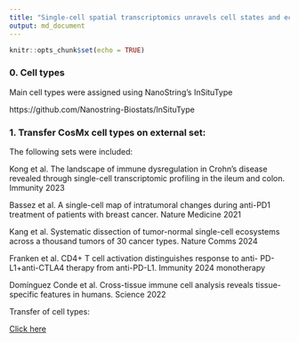```yaml
---
title: "Single-cell spatial transcriptomics unravels cell states and ecosystems associated with response to immunotherapy in vulvar high-grade lesions"
output: md_document
---
```


```r
knitr::opts_chunk$set(echo = TRUE)
```

### 0. Cell types

Main cell types were assigned using NanoString's InSituType

https://github.com/Nanostring-Biostats/InSituType

### 1. Transfer CosMx cell types on external set:

The following sets were included:

Kong et al. The landscape of immune dysregulation in Crohn’s disease revealed through single-cell transcriptomic profiling in the ileum and colon. Immunity 2023

Bassez et al. A single-cell map of intratumoral changes during  anti-PD1 treatment of patients with breast cancer. Nature Medicine 2021

Kang et al. Systematic dissection of tumor-normal single-cell ecosystems across a thousand tumors of 30 cancer types. Nature Comms 2024

Franken et al. CD4+ T cell activation distinguishes response to anti- PD-L1+anti-CTLA4 therapy from anti-PD-L1. Immunity 2024
monotherapy

Domínguez Conde et al. Cross-tissue immune cell analysis reveals tissue-specific features in humans. Science 2022


Transfer of cell types:

[Click here](https://raw.githubusercontent.com/roderickslieker/CosMx_vHSIL/master/001_SignaturesAll.md)


